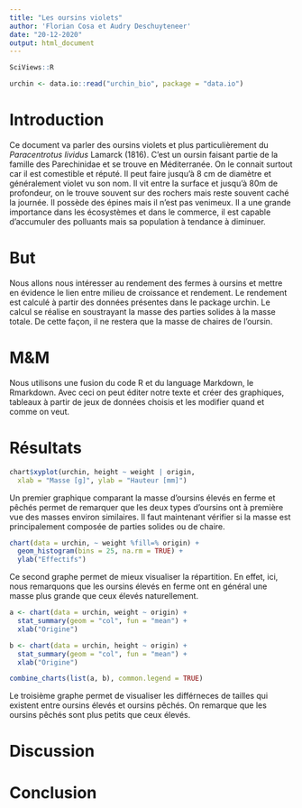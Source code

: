 ```yaml
---
title: "Les oursins violets"
author: 'Florian Cosa et Audry Deschuyteneer'
date: "20-12-2020"
output: html_document
---
```


```r
SciViews::R
```

```r
urchin <- data.io::read("urchin_bio", package = "data.io")
```

# Introduction

Ce document va parler des oursins violets et plus particulièrement du *Paracentrotus lividus* Lamarck (1816). C'est un oursin faisant partie de la famille des Parechinidae et se trouve en Méditerranée. On le connait surtout car il est comestible et réputé. Il peut faire jusqu'à 8 cm de diamètre et généralement violet vu son nom. Il vit entre la surface et jusqu'à 80m de profondeur, on le trouve souvent sur des rochers mais reste souvent caché la journée. Il possède des épines mais il n'est pas venimeux. Il a une grande importance dans les écosystèmes et dans le commerce, il est capable d'accumuler des polluants mais sa population à tendance à diminuer.

<!---
Présentez les organismes de cette étude. Vous devez être synthétique entre 5 et 10 phrases.
--->

# But

Nous allons nous intéresser au rendement des fermes à oursins et mettre en évidence le lien entre milieu de croissance et rendement. Le rendement est calculé à partir des données présentes dans le package urchin. Le calcul se réalise en soustrayant la masse des parties solides à la masse totale. De cette façon, il ne restera que la masse de chaires de l'oursin.

<!---
Présentez votre but.Vous devez être synthétique entre 2 et 5 phrases. 

Un lecteur doit être capable de comprendre l'intérêt de votre travail après avoir lu l'introduction et le but.
--->

# M&M

Nous utilisons une fusion du code R et du language Markdown, le Rmarkdown. Avec ceci on peut éditer notre texte et créer des graphiques, tableaux à partir de jeux de données choisis et les modifier quand et comme on veut. 

<!---
Présentez les outils informatiques que vous utilisez. Soyez précis
--->

# Résultats

```r
chart$xyplot(urchin, height ~ weight | origin,
  xlab = "Masse [g]", ylab = "Hauteur [mm]")
```
  
Un premier graphique comparant la masse d'oursins élevés en ferme et pêchés permet de remarquer que les deux types d'oursins ont à première vue des masses environ similaires. Il faut maintenant vérifier si la masse est principalement composée de parties solides ou de chaire.

```r
chart(data = urchin, ~ weight %fill=% origin) +
  geom_histogram(bins = 25, na.rm = TRUE) +
  ylab("Effectifs")
```
  
Ce second graphe permet de mieux visualiser la répartition. En effet, ici, nous remarquons que les oursins élevés en ferme ont en général une masse plus grande que ceux élevés naturellement.

```r
a <- chart(data = urchin, weight ~ origin) +
  stat_summary(geom = "col", fun = "mean") +
  xlab("Origine")

b <- chart(data = urchin, height ~ origin) +
  stat_summary(geom = "col", fun = "mean") +
  xlab("Origine")

combine_charts(list(a, b), common.legend = TRUE)
```
  
Le troisième graphe permet de visualiser les différneces de tailles qui existent entre oursins élevés et oursins pêchés. On remarque que les oursins pêchés sont plus petits que ceux élevés.

<!---
Cette section doit proposer des graphiques, tableaux et analyses qui proviennent du notebook de ce projet et que vous considérez comme pertinent pour répondre à la question que vous vous posez.
--->

# Discussion 

<!---
Cette section doit proposer une interprétation biologique des résultats que vous avez sélectionnés pour votre rapport.
--->

# Conclusion

<!---
Proposez une conclusion à votre travail de maximum 5 phrases.
--->

